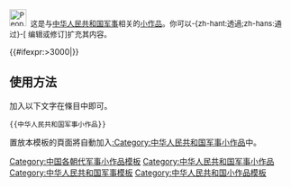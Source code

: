 <div class="notice metadata" id="stub" style="font-size: small;">[[File:People's Liberation Army Flag of the People's Republic of China.svg|30px]]&nbsp;&nbsp;这是与[[:Category:中華人民共和國軍事|中华人民共和国军事]]相关的[[Wikipedia:小作品|小作品]]。你可以-{zh-hant:透過;zh-hans:通过}-<span class="plainlinks">[{{fullurl:{{FULLPAGENAME}}|action=edit}} 编辑或修订]</span>扩充其内容。</div><includeonly>[[Category:中华人民共和国军事小作品|{{PAGENAME}}]]{{#ifexpr:{{PAGESIZE:{{FULLPAGENAME}}|R}}>3000|[[Category:字数已超过3000字节的小作品|{{PAGENAME}}]]}}</includeonly><noinclude>

==使用方法==
加入以下文字在條目中即可。
<pre>{{中华人民共和国军事小作品}}</pre>

置放本模板的頁面將自動加入[[:Category:中华人民共和国军事小作品]]中。

[[Category:中国各朝代军事小作品模板]]
[[Category:中华人民共和国军事小作品]]
[[Category:中华人民共和国军事模板]]
[[Category:中华人民共和国小作品模板]]
</noinclude>